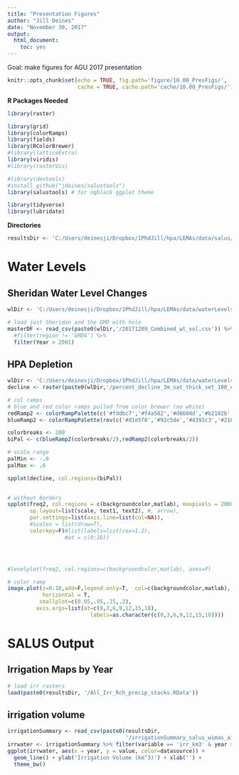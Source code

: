 ```yaml
---
title: "Presentation Figures"
author: "Jill Deines"
date: "November 30, 2017"
output: 
  html_document:
    toc: yes
---
```


Goal: make figures for AGU 2017 presentation

```r
knitr::opts_chunk$set(echo = TRUE, fig.path='figure/10.00_PresFigs/',
                      cache = TRUE, cache.path='cache/10.00_PresFigs/')
```

**R Packages Needed**

```r
library(raster)

library(grid)
library(colorRamps)
library(fields)
library(RColorBrewer)
#library(latticeExtra)
library(viridis)
#library(rasterVis)

#library(devtools)
#install_github("jdeines/salustools")
library(salustools) # for nqblack ggplot theme

library(tidyverse)
library(lubridate)
```

**Directories**

```r
resultsDir <- 'C:/Users/deinesji/Dropbox/1PhdJill/hpa/LEMAs/data/salus/experiments/5_LEMA_hist_fixed_v03/results/maps'
```

# Water Levels

## Sheridan Water Level Changes

```r
wlDir <- 'C:/Users/deinesji/Dropbox/1PhdJill/hpa/LEMAs/data/waterLevels_Haacker'

# load just Sheridan and the GMD with hole
masterDF <- read_csv(paste0(wlDir,'/20171209_Combined_wt_vol.csv')) %>%
  #filter(region != 'GMD4') %>%
  filter(Year > 2001) 
```


## HPA Depletion

```r
wlDir <- 'C:/Users/deinesji/Dropbox/1PhdJill/hpa/LEMAs/data/waterLevels_Haacker'
decline <- raster(paste0(wlDir,'/percent_decline_3m_sat_thick_set_100_clip.img'))

# col ramps
# blue and red color ramps pulled from color brewer (no white)
redRamp2 <- colorRampPalette(c('#fddbc7','#f4a582','#d6604d','#b2182b','#67001f'))
blueRamp2 <- colorRampPalette(rev(c('#d1e5f0','#92c5de','#4393c3','#2166ac','#053061')))

colorbreaks <- 200
biPal <- c(blueRamp2(colorbreaks/2),redRamp2(colorbreaks/2))

# scale range
palMin <- -.6
palMax <- .6 

spplot(decline, col.regions=(biPal))

       
# without borders
spplot(freq2, col.regions = c(backgroundcolor,matlab), maxpixels = 2000000,
       sp.layout=list(scale, text1, text2), #, arrow), 
       par.settings=list(axis.line=list(col=NA)), 
       #scales = list(draw=T),
       colorkey=F)#list(labels=list(cex=1.2),
                  #at = c(0:18))




#levelplot(freq2, col.regions=c(backgroundcolor,matlab), axes=F)

# color ramp
image.plot(z=0:18,add=F,legend.only=T,  col=c(backgroundcolor,matlab), 
           horizontal = T,
          smallplot=c(0.05,.95,.15,.2), 
         axis.args=list(at=c(0,3,6,9,12,15,18), 
                          labels=as.character(c(0,3,6,9,12,15,18))))
```


# SALUS Output

## Irrigation Maps by Year

```r
# load irr rasters
load(paste0(resultsDir, '/All_Irr_Rch_precip_stacks.RData'))
```

## irrigation volume

```r
irrigationSummary <- read_csv(paste0(resultsDir,
                                     '/irrigationSummary_salus_wimas_aim.csv'))
irrwater <- irrigationSummary %>% filter(variable == 'irr_km3' & year >= 2006)
ggplot(irrwater, aes(x = year, y = value, color=datasource)) +
  geom_line() + ylab('Irrigation Volume (km^3)') + xlab('') +
  theme_bw()
```


